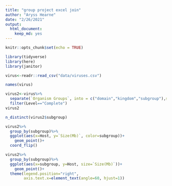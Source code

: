 ```yaml
---
title: "group project excel join"
author: "Aryss Hearne"
date: "2/26/2021"
output: 
  html_document: 
    keep_md: yes
---
```


```r
knitr::opts_chunk$set(echo = TRUE)
```

```r
library(tidyverse)
library(here)
library(janitor)
```

```r
virus<-readr::read_csv("data/viruses.csv")
```

```r
names(virus)
```


```r
virus2<-virus%>%
  separate(`Organism Groups`, into = c("domain","kingdom","subgroup"),sep=";")%>%
  filter(Level=="Complete")
virus2
```

```r
n_distinct(virus2$subgroup)
```


```r
virus2%>%
  group_by(subgroup)%>%
  ggplot(aes(x=Host, y=`Size(Mb)`, color=subgroup))+
    geom_point()+
  coord_flip()
```


```r
virus2%>%
  group_by(subgroup)%>%
  ggplot(aes(x=subgroup, y=Host, size=`Size(Mb)`))+
    geom_point()+
  theme(legend.position="right",
        axis.text.x=element_text(angle=60, hjust=1))
```


